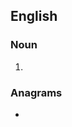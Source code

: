 ==English==

===Noun===
{{head|en|noun plural form}}

# {{plural of|carbine|lang=en}}

===Anagrams===
* {{anagrams|en|brisance}}